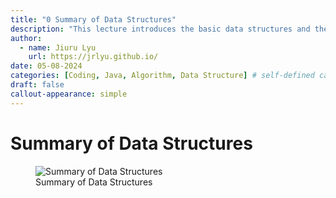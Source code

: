 ```yaml
---
title: "0 Summary of Data Structures"
description: "This lecture introduces the basic data structures and their relationships."
author:
  - name: Jiuru Lyu
    url: https://jrlyu.github.io/
date: 05-08-2024
categories: [Coding, Java, Algorithm, Data Structure] # self-defined categories
draft: false
callout-appearance: simple
---
```


# Summary of Data Structures

![Summary of Data Structures](figs/Summary.png){#fig-summary}